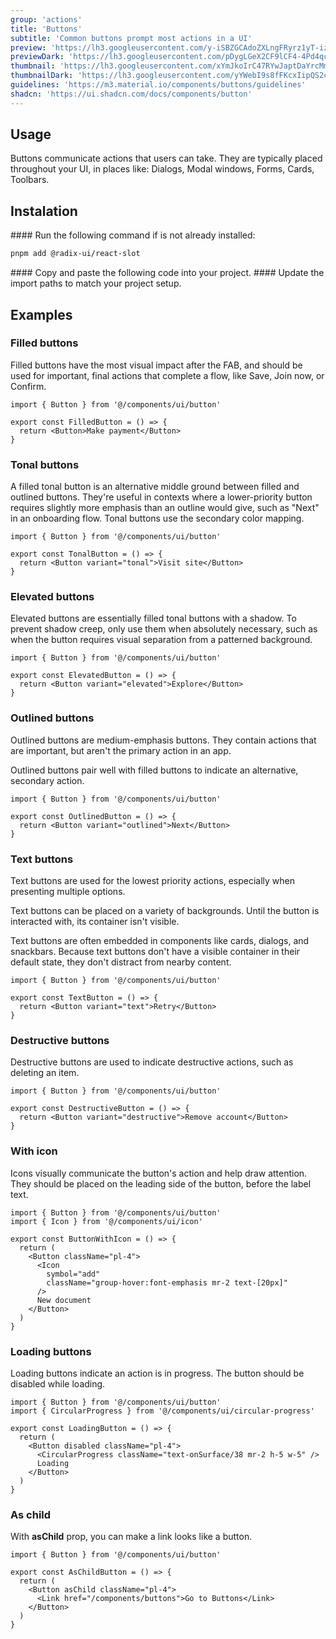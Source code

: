 ```yaml
---
group: 'actions'
title: 'Buttons'
subtitle: 'Common buttons prompt most actions in a UI'
preview: 'https://lh3.googleusercontent.com/y-iSBZGCAdoZXLngFRyrz1yT-izR5A0jLcpGNSTsqWPlqDugm7L2G4xNhexzC3DXnaEXN5jj00Yef5tQzRE23URZu4Ei9g9eCAjuvJdi5iOyAduMBUM=s0'
previewDark: 'https://lh3.googleusercontent.com/pDygLGeX2CF9lCF4-4Pd4qc8pMRJ2pWVyfy7iFr6YDeaJdtcaIfq0RCMn_zEyis06GNXIBWu78qHB6LC9e7o8eV8x8PCx4_SpYOxWMTgf36qtpNE9Fw=s0'
thumbnail: 'https://lh3.googleusercontent.com/xYmJkoIrC47RYwJaptDaYrcMmxj6RWn0pvbScYBvf2sClwna4rUK1C1nKcwKgqovljJyKozN0h_5d5WOgp1NEFaFSZAGHajlRdXo88Y3D5bo9XX-OY4=w2400'
thumbnailDark: 'https://lh3.googleusercontent.com/yYWebI9s8fFKcxIipQS2ckwLZSOThvpA7widXxcdTqjNzRV38KkIc8iUD1xMNRIyscOI_Kv1eszK6FiMCWbmtjpS6ZOhgWSe2XUC-rCqTFtwLJRV2OY=w2400'
guidelines: 'https://m3.material.io/components/buttons/guidelines'
shadcn: 'https://ui.shadcn.com/docs/components/button'
---
```



## Usage

Buttons communicate actions that users can take. They are typically placed throughout your UI, in places like: Dialogs, Modal windows, Forms, Cards, Toolbars.

## Instalation

<Steps>

<Step>
#### Run the following command if is not already installed:

```bash
pnpm add @radix-ui/react-slot
```

</Step>

<Step>
  #### Copy and paste the following code into your project.
  <ComponentSource name="button" />
</Step>

<Step>
#### Update the import paths to match your project setup.

</Step>

</Steps>

## Examples

### Filled buttons

Filled buttons have the most visual impact after the FAB, and should be used for important, final actions that complete a flow, like Save, Join now, or Confirm.

<ComponentContainer>
  <Button.FilledButton slot='preview'/>

```tsx
import { Button } from '@/components/ui/button'

export const FilledButton = () => {
  return <Button>Make payment</Button>
}
```

</ComponentContainer>

### Tonal buttons

A filled tonal button is an alternative middle ground between filled and outlined buttons. They're useful in contexts where a lower-priority button requires slightly more emphasis than an outline would give, such as "Next" in an onboarding flow. Tonal buttons use the secondary color mapping.

<ComponentContainer>
  <Button.TonalButton slot='preview'/>

```tsx
import { Button } from '@/components/ui/button'

export const TonalButton = () => {
  return <Button variant="tonal">Visit site</Button>
}
```

</ComponentContainer>

### Elevated buttons

Elevated buttons are essentially filled tonal buttons with a shadow. To prevent shadow creep, only use them when absolutely necessary, such as when the button requires visual separation from a patterned background.

<ComponentContainer>
  <Button.ElevatedButton slot='preview'/>

```tsx
import { Button } from '@/components/ui/button'

export const ElevatedButton = () => {
  return <Button variant="elevated">Explore</Button>
}
```

</ComponentContainer>

### Outlined buttons

Outlined buttons are medium-emphasis buttons. They contain actions that are important, but aren't the primary action in an app.

Outlined buttons pair well with filled buttons to indicate an alternative, secondary action.

<ComponentContainer>
  <Button.OutlinedButton slot='preview'/>

```tsx
import { Button } from '@/components/ui/button'

export const OutlinedButton = () => {
  return <Button variant="outlined">Next</Button>
}
```

</ComponentContainer>

### Text buttons

Text buttons are used for the lowest priority actions, especially when presenting multiple options.

Text buttons can be placed on a variety of backgrounds. Until the button is interacted with, its container isn't visible.

Text buttons are often embedded in components like cards, dialogs, and snackbars. Because text buttons don't have a visible container in their default state, they don't distract from nearby content.

<ComponentContainer>
  <Button.TextButton slot='preview'/>

```tsx
import { Button } from '@/components/ui/button'

export const TextButton = () => {
  return <Button variant="text">Retry</Button>
}
```

</ComponentContainer>

### Destructive buttons

Destructive buttons are used to indicate destructive actions, such as deleting an item.

<ComponentContainer>
  <Button.DestructiveButton slot='preview'/>

```tsx
import { Button } from '@/components/ui/button'

export const DestructiveButton = () => {
  return <Button variant="destructive">Remove account</Button>
}
```

</ComponentContainer>

### With icon

Icons visually communicate the button's action and help draw attention. They should be placed on the leading side of the button, before the label text.

<ComponentContainer>
  <Button.ButtonWithIcon slot='preview'/>

```tsx
import { Button } from '@/components/ui/button'
import { Icon } from '@/components/ui/icon'

export const ButtonWithIcon = () => {
  return (
    <Button className="pl-4">
      <Icon
        symbol="add"
        className="group-hover:font-emphasis mr-2 text-[20px]"
      />
      New document
    </Button>
  )
}
```

</ComponentContainer>

### Loading buttons

Loading buttons indicate an action is in progress. The button should be disabled while loading.

<ComponentContainer>
  <Button.LoadingButton slot='preview'/>

```tsx
import { Button } from '@/components/ui/button'
import { CircularProgress } from '@/components/ui/circular-progress'

export const LoadingButton = () => {
  return (
    <Button disabled className="pl-4">
      <CircularProgress className="text-onSurface/38 mr-2 h-5 w-5" />
      Loading
    </Button>
  )
}
```

</ComponentContainer>

### As child

With **asChild** prop, you can make a link looks like a button.

<ComponentContainer>
   <Button.AsChildButton slot='preview'/>

```tsx
import { Button } from '@/components/ui/button'

export const AsChildButton = () => {
  return (
    <Button asChild className="pl-4">
      <Link href="/components/buttons">Go to Buttons</Link>
    </Button>
  )
}
```

</ComponentContainer>
